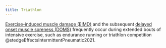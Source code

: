 ```yaml
---
title: Triathlon
---
```



[Exercise-induced muscle damage (EIMD)]({{< var ref-exercise-induced-muscle-damage.path >}}) and the subsequent [delayed onset muscle soreness (DOMS)]({{< var ref-delayed-onset-muscle-soreness.path >}}) frequently occur during extended bouts of intensive exercise, such as endurance running or triathlon competition @stedgeEffectsIntermittentPneumatic2021.